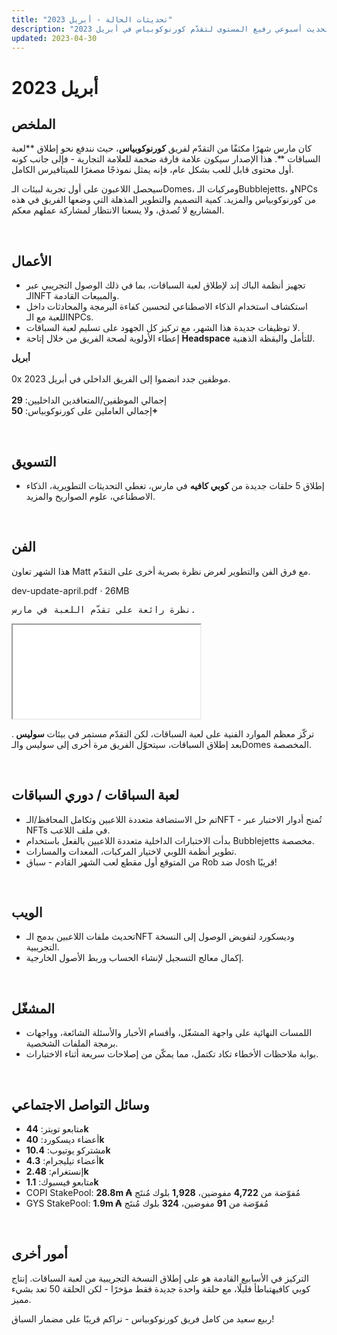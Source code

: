 ```yaml
---
title: "تحديثات الحالة - أبريل 2023"
description: "تحديث أسبوعي رفيع المستوى لتقدّم كورنوكوبياس في أبريل 2023."
updated: 2023-04-30
---
```


# أبريل 2023  

## الملخص  

كان مارس شهرًا مكثفًا من التقدّم لفريق **كورنوكوبياس**، حيث نندفع نحو إطلاق **لعبة السباقات **. هذا الإصدار سيكون علامة فارقة ضخمة للعلامة التجارية - فإلى جانب كونه أول محتوى قابل للعب بشكل عام، فإنه يمثل نموذجًا مصغرًا للميتافيرس الكامل.  

سيحصل اللاعبون على أول تجربة لبيئات الـDomes، ومركبات الـBubblejetts، وNPCs من كورنوكوبياس والمزيد. كمية التصميم والتطوير المذهلة التي وضعها الفريق في هذه المشاريع لا تُصدق، ولا يسعنا الانتظار لمشاركة عملهم معكم.  

<br />

## الأعمال  

<ul className="styled-list">
  <li>تجهيز أنظمة الباك إند لإطلاق لعبة السباقات، بما في ذلك الوصول التجريبي عبر الـNFT والمبيعات القادمة.</li>
  <li>استكشاف استخدام الذكاء الاصطناعي لتحسين كفاءة البرمجة والمحادثات داخل اللعبة مع الـNPCs.</li>
  <li>لا توظيفات جديدة هذا الشهر، مع تركيز كل الجهود على تسليم لعبة السباقات.</li>
  <li>إعطاء الأولوية لصحة الفريق من خلال إتاحة <b>Headspace</b> للتأمل واليقظة الذهنية.</li>
</ul>  

<div className="note-box">
  <p style={{margin: 0}}>
    <b>أبريل</b><br /><br />
    0x موظفين جدد انضموا إلى الفريق الداخلي في أبريل 2023.<br /><br />
    إجمالي الموظفين/المتعاقدين الداخليين: <b style={{color:"#f59e0b"}}>29</b><br />
    إجمالي العاملين على كورنوكوبياس: <b style={{color:"#f59e0b"}}>50+​</b>
  </p>
</div>  

<br />

## التسويق  

<ul className="styled-list">
  <li>إطلاق 5 حلقات جديدة من <b>كوبي كافيه</b> في مارس، تغطي التحديثات التطويرية، الذكاء الاصطناعي، علوم الصواريخ والمزيد.</li>
</ul>  

<br />

## الفن  

<p>
هذا الشهر تعاون Matt مع فرق الفن والتطوير لعرض نظرة بصرية أخرى على التقدّم.  
</p>

<div className="callout-code">
  <span className="title">dev-update-april.pdf · 26MB</span>
  <pre>نظرة رائعة على تقدّم اللعبة في مارس.</pre>
</div>

<div className="yt-embed" style={{aspectRatio: "4/3"}}>
  <iframe
    src="/docs/dev-update-april.pdf"
    title="تحديث المطورين - أبريل (PDF)"
    loading="lazy"
  ></iframe>
</div>  

<p>
تركّز معظم الموارد الفنية على لعبة السباقات، لكن التقدّم مستمر في بيئات <b>سوليس </b>. بعد إطلاق السباقات، سيتحوّل الفريق مرة أخرى إلى سوليس والـDomes المخصصة.  
</p>

<br />

## لعبة السباقات / دوري السباقات  

<ul className="styled-list">
  <li>تم حل الاستضافة متعددة اللاعبين وتكامل المحافظ/الـNFT - تُمنح أدوار الاختبار عبر NFTs في ملف اللاعب.</li>
  <li>بدأت الاختبارات الداخلية متعددة اللاعبين بالفعل باستخدام Bubblejetts مخصصة.</li>
  <li>تطوير أنظمة اللوبي لاختيار المركبات، المعدات والمسارات.</li>
  <li>من المتوقع أول مقطع لعب الشهر القادم - سباق Rob ضد Josh قريبًا!</li>
</ul>  

<br />

## الويب  

<ul className="styled-list">
  <li>تحديث ملفات اللاعبين بدمج الـNFT وديسكورد لتفويض الوصول إلى النسخة التجريبية.</li>
  <li>إكمال معالج التسجيل لإنشاء الحساب وربط الأصول الخارجية.</li>
</ul>  

<br />

## المشغّل   

<ul className="styled-list">
  <li>اللمسات النهائية على واجهة المشغّل، وأقسام الأخبار والأسئلة الشائعة، وواجهات برمجة الملفات الشخصية.</li>
  <li>بوابة ملاحظات الأخطاء تكاد تكتمل، مما يمكّن من إصلاحات سريعة أثناء الاختبارات.</li>
</ul>  

<br />

## وسائل التواصل الاجتماعي  

<ul className="styled-list">
  <li>متابعو تويتر: <b>44k</b></li>
  <li>أعضاء ديسكورد: <b>40k</b></li>
  <li>مشتركو يوتيوب: <b>10.4k</b></li>
  <li>أعضاء تيليجرام: <b>4.3k</b></li>
  <li>إنستغرام: <b>2.48k</b></li>
  <li>متابعو فيسبوك: <b>1.1k</b></li>
  <li>COPI StakePool: <b>28.8m ₳</b> مُفوّضة من <b>4,722</b> مفوضين، <b>1,928</b> بلوك مُنتَج</li>
  <li>GYS StakePool: <b>1.9m ₳</b> مُفوّضة من <b>91</b> مفوضين، <b>324</b> بلوك مُنتَج</li>
</ul>  

<br />

## أمور أخرى  

<p>
التركيز في الأسابيع القادمة هو على إطلاق النسخة التجريبية من لعبة السباقات.  
إنتاج كوبي كافيهتباطأ قليلًا، مع حلقة واحدة جديدة فقط مؤخرًا - لكن الحلقة 50 تعد بشيء مميز.  
</p>

<p>
ربيع سعيد من كامل فريق كورنوكوبياس - نراكم قريبًا على مضمار السباق!  
</p>
